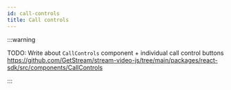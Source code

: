 ```yaml
---
id: call-controls
title: Call controls
---
```


:::warning

TODO: Write about `CallControls` component + individual call control buttons https://github.com/GetStream/stream-video-js/tree/main/packages/react-sdk/src/components/CallControls

:::
